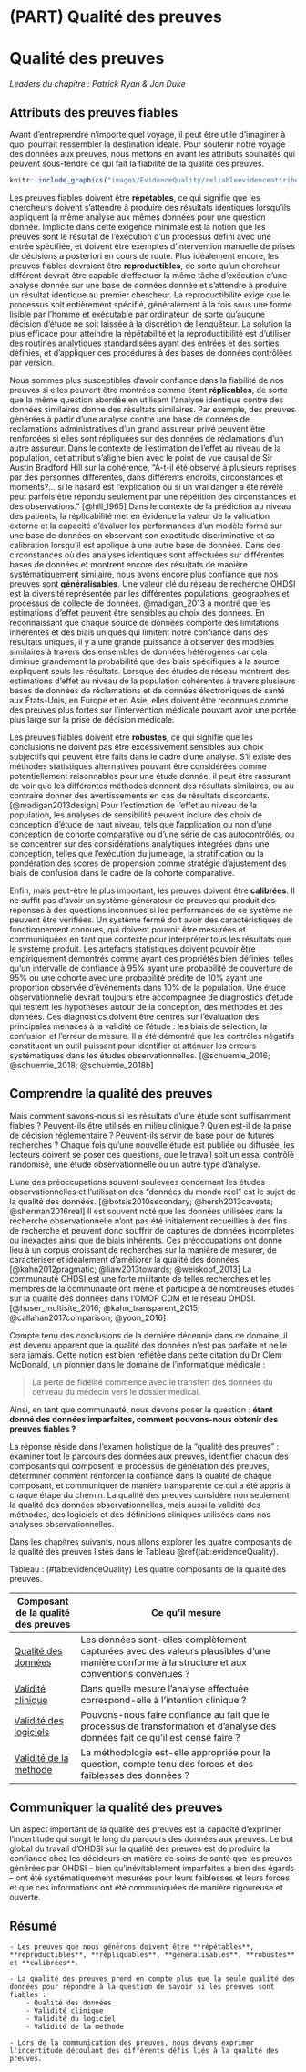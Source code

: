 # (PART) Qualité des preuves {-}

# Qualité des preuves {#EvidenceQuality}

*Leaders du chapitre : Patrick Ryan & Jon Duke*

\index{qualité des preuves}


## Attributs des preuves fiables

Avant d'entreprendre n'importe quel voyage, il peut être utile d'imaginer à quoi pourrait ressembler la destination idéale. Pour soutenir notre voyage des données aux preuves, nous mettons en avant les attributs souhaités qui peuvent sous-tendre ce qui fait la fiabilité de la qualité des preuves.


```r
knitr::include_graphics("images/EvidenceQuality/reliableevidenceattributes.png")
```

Les preuves fiables doivent être **répétables**, ce qui signifie que les chercheurs doivent s'attendre à produire des résultats identiques lorsqu'ils appliquent la même analyse aux mêmes données pour une question donnée. Implicite dans cette exigence minimale est la notion que les preuves sont le résultat de l'exécution d'un processus défini avec une entrée spécifiée, et doivent être exemptes d'intervention manuelle de prises de décisions a posteriori en cours de route. Plus idéalement encore, les preuves fiables devraient être **reproductibles**, de sorte qu'un chercheur différent devrait être capable d'effectuer la même tâche d'exécution d'une analyse donnée sur une base de données donnée et s'attendre à produire un résultat identique au premier chercheur. La reproductibilité exige que le processus soit entièrement spécifié, généralement à la fois sous une forme lisible par l'homme et exécutable par ordinateur, de sorte qu'aucune décision d'étude ne soit laissée à la discrétion de l'enquêteur. La solution la plus efficace pour atteindre la répétabilité et la reproductibilité est d'utiliser des routines analytiques standardisées ayant des entrées et des sorties définies, et d'appliquer ces procédures à des bases de données contrôlées par version.

Nous sommes plus susceptibles d'avoir confiance dans la fiabilité de nos preuves si elles peuvent être montrées comme étant **réplicables**, de sorte que la même question abordée en utilisant l'analyse identique contre des données similaires donne des résultats similaires. Par exemple, des preuves générées à partir d'une analyse contre une base de données de réclamations administratives d'un grand assureur privé peuvent être renforcées si elles sont répliquées sur des données de réclamations d'un autre assureur. Dans le contexte de l'estimation de l'effet au niveau de la population, cet attribut s'aligne bien avec le point de vue causal de Sir Austin Bradford Hill sur la cohérence, "A-t-il été observé à plusieurs reprises par des personnes différentes, dans différents endroits, circonstances et moments?... si le hasard est l'explication ou si un vrai danger a été révélé peut parfois être répondu seulement par une répétition des circonstances et des observations." [@hill_1965] Dans le contexte de la prédiction au niveau des patients, la réplicabilité met en évidence la valeur de la validation externe et la capacité d'évaluer les performances d'un modèle formé sur une base de données en observant son exactitude discriminative et sa calibration lorsqu'il est appliqué à une autre base de données. Dans des circonstances où des analyses identiques sont effectuées sur différentes bases de données et montrent encore des résultats de manière systématiquement similaire, nous avons encore plus confiance que nos preuves sont **généralisables**. Une valeur clé du réseau de recherche OHDSI est la diversité représentée par les différentes populations, géographies et processus de collecte de données. @madigan_2013 a montré que les estimations d'effet peuvent être sensibles au choix des données. En reconnaissant que chaque source de données comporte des limitations inhérentes et des biais uniques qui limitent notre confiance dans des résultats uniques, il y a une grande puissance à observer des modèles similaires à travers des ensembles de données hétérogènes car cela diminue grandement la probabilité que des biais spécifiques à la source expliquent seuls les résultats. Lorsque des études de réseau montrent des estimations d'effet au niveau de la population cohérentes à travers plusieurs bases de données de réclamations et de données électroniques de santé aux États-Unis, en Europe et en Asie, elles doivent être reconnues comme des preuves plus fortes sur l'intervention médicale pouvant avoir une portée plus large sur la prise de décision médicale.

Les preuves fiables doivent être **robustes**, ce qui signifie que les conclusions ne doivent pas être excessivement sensibles aux choix subjectifs qui peuvent être faits dans le cadre d'une analyse. S'il existe des méthodes statistiques alternatives pouvant être considérées comme potentiellement raisonnables pour une étude donnée, il peut être rassurant de voir que les différentes méthodes donnent des résultats similaires, ou au contraire donner des avertissements en cas de résultats discordants. [@madigan2013design] Pour l'estimation de l'effet au niveau de la population, les analyses de sensibilité peuvent inclure des choix de conception d'étude de haut niveau, tels que l'application ou non d'une conception de cohorte comparative ou d'une série de cas autocontrôlés, ou se concentrer sur des considérations analytiques intégrées dans une conception, telles que l'exécution du jumelage, la stratification ou la pondération des scores de propension comme stratégie d'ajustement des biais de confusion dans le cadre de la cohorte comparative.

Enfin, mais peut-être le plus important, les preuves doivent être **calibrées**. Il ne suffit pas d'avoir un système générateur de preuves qui produit des réponses à des questions inconnues si les performances de ce système ne peuvent être vérifiées. Un système fermé doit avoir des caractéristiques de fonctionnement connues, qui doivent pouvoir être mesurées et communiquées en tant que contexte pour interpréter tous les résultats que le système produit. Les artefacts statistiques doivent pouvoir être empiriquement démontrés comme ayant des propriétés bien définies, telles qu'un intervalle de confiance à 95% ayant une probabilité de couverture de 95% ou une cohorte avec une probabilité prédite de 10% ayant une proportion observée d'événements dans 10% de la population. Une étude observationnelle devrait toujours être accompagnée de diagnostics d'étude qui testent les hypothèses autour de la conception, des méthodes et des données. Ces diagnostics doivent être centrés sur l'évaluation des principales menaces à la validité de l'étude : les biais de sélection, la confusion et l'erreur de mesure. Il a été démontré que les contrôles négatifs constituent un outil puissant pour identifier et atténuer les erreurs systématiques dans les études observationnelles. [@schuemie_2016; @schuemie_2018; @schuemie_2018b]



## Comprendre la qualité des preuves

Mais comment savons-nous si les résultats d'une étude sont suffisamment fiables ? Peuvent-ils être utilisés en milieu clinique ? Qu'en est-il de la prise de décision réglementaire ? Peuvent-ils servir de base pour de futures recherches ? Chaque fois qu'une nouvelle étude est publiée ou diffusée, les lecteurs doivent se poser ces questions, que le travail soit un essai contrôlé randomisé, une étude observationnelle ou un autre type d'analyse. \index{qualité des preuves} \index{prise de décision réglementaire}

L'une des préoccupations souvent soulevées concernant les études observationnelles et l'utilisation des "données du monde réel" est le sujet de la qualité des données. [@botsis2010secondary; @hersh2013caveats; @sherman2016real] Il est souvent noté que les données utilisées dans la recherche observationnelle n'ont pas été initialement recueillies à des fins de recherche et peuvent donc souffrir de captures de données incomplètes ou inexactes ainsi que de biais inhérents. Ces préoccupations ont donné lieu à un corpus croissant de recherches sur la manière de mesurer, de caractériser et idéalement d'améliorer la qualité des données. [@kahn2012pragmatic; @liaw2013towards; @weiskopf_2013] La communauté OHDSI est une forte militante de telles recherches et les membres de la communauté ont mené et participé à de nombreuses études sur la qualité des données dans l'OMOP CDM et le réseau OHDSI. [@huser_multisite_2016; @kahn_transparent_2015; @callahan2017comparison; @yoon_2016] \index{qualité des données} \index{communauté}

Compte tenu des conclusions de la dernière décennie dans ce domaine, il est devenu apparent que la qualité des données n'est pas parfaite et ne le sera jamais. Cette notion est bien reflétée dans cette citation du Dr Clem McDonald, un pionnier dans le domaine de l'informatique médicale :


> La perte de fidélité commence avec le transfert des données du cerveau du médecin vers le dossier médical. \index{Clem McDonald}


Ainsi, en tant que communauté, nous devons poser la question : **étant donné des données imparfaites, comment pouvons-nous obtenir des preuves fiables ?**

La réponse réside dans l'examen holistique de la "qualité des preuves" : examiner tout le parcours des données aux preuves, identifier chacun des composants qui composent le processus de génération des preuves, déterminer comment renforcer la confiance dans la qualité de chaque composant, et communiquer de manière transparente ce qui a été appris à chaque étape du chemin. La qualité des preuves considère non seulement la qualité des données observationnelles, mais aussi la validité des méthodes, des logiciels et des définitions cliniques utilisées dans nos analyses observationnelles. \index{communauté} \index{preuves fiables}

Dans les chapitres suivants, nous allons explorer les quatre composants de la qualité des preuves listés dans le Tableau \@ref(tab:evidenceQuality).

Tableau : (\#tab:evidenceQuality) Les quatre composants de la qualité des preuves.

| Composant de la qualité des preuves | Ce qu'il mesure                                                          |
|------------------------------------|-------------------------------------------------------------------------------------------------------------------|
| [Qualité des données](DataQuality.html)         | Les données sont-elles complètement capturées avec des valeurs plausibles d'une manière conforme à la structure et aux conventions convenues ? |
| [Validité clinique](ClinicalValidity.html)       | Dans quelle mesure l'analyse effectuée correspond-elle à l'intention clinique ?                          |
| [Validité des logiciels](SoftwareValidity.html)       | Pouvons-nous faire confiance au fait que le processus de transformation et d'analyse des données fait ce qu'il est censé faire ?                |
| [Validité de la méthode](MethodValidity.html)       | La méthodologie est-elle appropriée pour la question, compte tenu des forces et des faiblesses des données ?              |


## Communiquer la qualité des preuves

Un aspect important de la qualité des preuves est la capacité d'exprimer l'incertitude qui surgit le long du parcours des données aux preuves. Le but global du travail d'OHDSI sur la qualité des preuves est de produire la confiance chez les décideurs en matière de soins de santé que les preuves générées par OHDSI -- bien qu'inévitablement imparfaites à bien des égards -- ont été systématiquement mesurées pour leurs faiblesses et leurs forces et que ces informations ont été communiquées de manière rigoureuse et ouverte.

## Résumé

```block2
- Les preuves que nous générons doivent être **répétables**, **reproductibles**, **répliquables**, **généralisables**, **robustes** et **calibrées**.

- La qualité des preuves prend en compte plus que la seule qualité des données pour répondre à la question de savoir si les preuves sont fiables :
    - Qualité des données
    - Validité clinique
    - Validité du logiciel
    - Validité de la méthode

- Lors de la communication des preuves, nous devons exprimer l'incertitude découlant des différents défis liés à la qualité des preuves.


```
